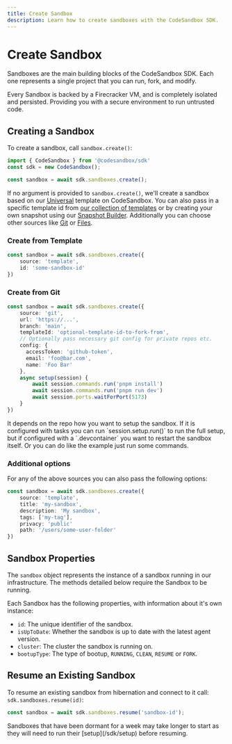 ```yaml
---
title: Create Sandbox
description: Learn how to create sandboxes with the CodeSandbox SDK.
---
```



# Create Sandbox

Sandboxes are the main building blocks of the CodeSandbox SDK. Each one represents a single project that you can run, fork, and modify.

Every Sandbox is backed by a Firecracker VM, and is completely isolated and persisted. Providing you with a secure environment to run untrusted code.

## Creating a Sandbox

To create a sandbox, call `sandbox.create()`:

```ts
import { CodeSandbox } from '@codesandbox/sdk'
const sdk = new CodeSandbox();

const sandbox = await sdk.sandboxes.create();
```

If no argument is provided to `sandbox.create()`, we'll create a sandbox based on our [Universal](https://codesandbox.io/p/devbox/universal-pcz35m) template on CodeSandbox. You can also pass in a specific template id from [our collection of templates](/sdk/snapshot-library) or by creating your own snapshot using our [Snapshot Builder](/sdk/snapshot-builder). Additionally you can choose other sources like [Git](/sdk/sandbox#git) or [Files](/sdk/sandbox#files).

### Create from Template

```ts
const sandbox = await sdk.sandboxes.create({
    source: 'template',
    id: 'some-sandbox-id'
})
```

### Create from Git

```ts
const sandbox = await sdk.sandboxes.create({
    source: 'git',
    url: 'https://...',
    branch: 'main',
    templateId: 'optional-template-id-to-fork-from',
    // Optionally pass necessary git config for private repos etc.
    config: {
      accessToken: 'github-token',
      email: 'foo@bar.com',
      name: 'Foo Bar'
    },
    async setup(session) {
        await session.commands.run('pnpm install')
        await session.commands.run('pnpm run dev')
        await session.ports.waitForPort(5173)
    }
})
```

<Callout>
It depends on the repo how you want to setup the sandbox. If it is configured with tasks you can run `session.setup.run()` to run the full setup, but if configured with a `.devcontainer` you want to restart the sandbox itself. Or you can do like the example just run some commands.
</Callout>

### Additional options

For any of the above sources you can also pass the following options:

```ts
const sandbox = await sdk.sandboxes.create({
    source: 'template',
    title: 'my-sandbox',
    description: 'My sandbox',
    tags: ['my-tag'],
    privacy: 'public'
    path: '/users/some-user-folder'
})
```

## Sandbox Properties

The `sandbox` object represents the instance of a sandbox running in our infrastructure. The methods detailed below require the Sandbox to be running.

Each Sandbox has the following properties, with information about it's own instance:

- `id`: The unique identifier of the sandbox.
- `isUpToDate`: Whether the sandbox is up to date with the latest agent version.
- `cluster`: The cluster the sandbox is running on.
- `bootupType`: The type of bootup, `RUNNING`, `CLEAN`, `RESUME` or `FORK`.

## Resume an Existing Sandbox

To resume an existing sandbox from hibernation and connect to it call: `sdk.sandboxes.resume(id)`:

```ts
const sandbox = await sdk.sandboxes.resume('sandbox-id');
```

<Callout>
Sandboxes that have been dormant for a week may take longer to start as they will need to run their [setup](/sdk/setup) before resuming. 
</Callout>
